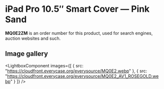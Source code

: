 
# iPad Pro 10.5″ Smart Cover — Pink Sand

<Callout type='info' emoji='👉🏻'>**MQ0E2ZM** is an order number for this product, used for search engines, auction websites and such.</Callout>

## Image gallery

<LightboxComponent
    images={[
      {
        src: "https://cloudfront.everycase.org/everysource/MQ0E2.webp"
      },
      {
        src: "https://cloudfront.everycase.org/everysource/MQ0E2_AV1_ROSEGOLD.webp"
      }
    ]}
  />

